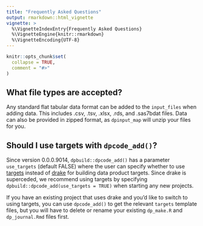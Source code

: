 ```yaml
---
title: "Frequently Asked Questions"
output: rmarkdown::html_vignette
vignette: >
  %\VignetteIndexEntry{Frequently Asked Questions}
  %\VignetteEngine{knitr::rmarkdown}
  %\VignetteEncoding{UTF-8}
---
```


```r
knitr::opts_chunk$set(
  collapse = TRUE,
  comment = "#>"
)
```

## What file types are accepted?

Any standard flat tabular data format can be added to the `input_files` when adding
data. This includes .csv, .tsv, .xlsx, .rds, and .sas7bdat files. Data can also be provided
in zipped format, as `dpinput_map` will unzip your files for you. 

## Should I use targets with `dpcode_add()`?

Since version 0.0.0.9014, `dpbuild::dpcode_add()` has a parameter `use_targets` (default FALSE)
where the user can specify whether to use [targets](https://books.ropensci.org/targets/)
instead of [drake](https://github.com/ropensci/drake) for building 
data product targets. Since drake is superceded, we recommend
using targets by specifying `dpbuild::dpcode_add(use_targets = TRUE)` when starting
any new projects. 

If you have an existing project that uses drake and you'd like to switch
to using targets, you can use `dpcode_add()` to get the relevant `targets` template
files, but you will have to delete or rename your existing `dp_make.R` and `dp_journal.Rmd` 
files first. 
